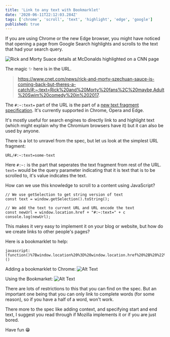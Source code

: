 ```yaml
---
title: 'Link to any text with Bookmarklet'
date: '2020-06-11T22:12:03.284Z'
tags: ['chrome', 'scroll', 'text', 'highlight', 'edge', 'google']
published: true
---
```

If you are using Chrome or the new Edge browser, you might have noticed that opening a page from Google Search highlights and scrolls to the text that had your search query. 

![Rick and Morty Suace details at McDonalds highlighted on a CNN page](https://dev-to-uploads.s3.amazonaws.com/i/dbs0gergcmdug95gra4a.png)

The magic ✨ here is in the URL. 

> https://www.cnet.com/news/rick-and-morty-szechuan-sauce-is-coming-back-but-theres-a-catch/#:~:text=Rick%20and%20Morty%20fans%2C%20maybe,Adult%20Swim%20comedy%20in%202017.

The `#:~:text=` part of the URL is the part of a [new text fragment specification](https://github.com/WICG/scroll-to-text-fragment). It's currently supported in Chrome, Opera and Edge. 

It's mostly useful for search engines to directly link to and highlight text (which might explain why the Chromium browsers have it) but it can also be used by anyone.

There is a lot to unravel from the spec, but let us look at the simplest URL fragment:

```
URL/#:~:text=some-text
```
Here `#:~:` is the part that seperates the text fragment from rest of the URL. `text=` would be the query parameter indicating that it is text that is to be scrolled to, it's value indicates the text. 

How can we use this knowledge to scroll to a content using JavaScript?

```javascipt
// We use getSelection to get string version of text
const text = window.getSelection().toString();

// We add the text to current URL and URL encode the text
const newUrl = window.location.href + "#:~:text=" + c
console.log(newUrl);
```

This makes it very easy to implement it on your blog or website, but how do we create links to other people's pages?

Here is a bookmarklet to help:

```
javascript:(function()%7Bwindow.location%20%3D%20window.location.href%20%2B%20%22%23%3A~%3Atext%3D%22%20%2B%20encodeURIComponent(window.getSelection().toString())%7D)()
```

Adding a bookmarklet to Chrome:
![Alt Text](https://dev-to-uploads.s3.amazonaws.com/i/3d0jkvwizmsx8hyzmfse.gif)

Using the Bookmarket:
![Alt Text](https://dev-to-uploads.s3.amazonaws.com/i/tqewr7i29xguw89l8wtz.gif)

There are lots of restrictions to this that you can find on the spec. But an important one being that you can only link to complete words (for some reason), so if you have a half of a word, won't work.

There more to the spec like adding context, and specifying start and end text, I suggest you read through if Mozilla implements it or if you are just bored. 

Have fun 😁